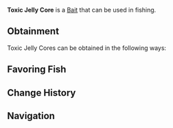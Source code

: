 {{BaitInfobox
|image          = Bait Toxic Jelly Core.png
|rarity         = Legendary
|crates         = 
|angler_quests  = <!--TBD-->
|pref_luck      = 180
|univ_luck      = 90
|resilience     = 35
|lure           = -5
|ability        = 
}}
'''Toxic Jelly Core''' is a {{Rarity|Legendary}} [[Bait]] that can be used in fishing.

== Obtainment ==
Toxic Jelly Cores can be obtained in the following ways:
<!--* [[Angler]] Quests, starting from the ?th completion-->

== Favoring Fish ==
{{Fish by Category Table|Toxic Jelly Core-Loving Fish|event=1|show_location=1|hide_bait=1|resultsheader='''%PAGES%''' [[Fish]] prefer Toxic Jelly Cores:|noresultsheader=No fish prefer Toxic Jelly Cores.}}

== Change History ==
{{Change History|1.0}}

== Navigation ==
{{Bait Navbox}}